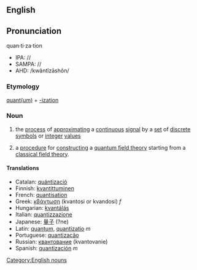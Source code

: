 {{Wikipedia2|Quantization (physics)}}
==English==
==Pronunciation==
quan·ti·za·tion
*IPA: //
*SAMPA: //
*AHD: /kwântĭzāshôn/

=== Etymology ===
[[quantum|quant(um)]] + [[-ization]]

=== Noun ===
#the [[process]] of [[approximating]] a [[continuous]] [[signal]] by a [[set]] of [[discrete]] [[symbol]]s or [[integer]] [[value]]s
#{{physics}} a [[procedure]] for [[constructing]] a [[quantum field theory]] starting from a [[classical field theory]].

==== Translations ====
*Catalan: [[quántizació]]
*Finnish: [[kvantittuminen]]
*French: [[quantisation]]
*Greek: [[κβάντωση]] (kvantosi or kvandosi) ''f''
*Hungarian: [[kvantálás]]
*Italian: [[quantizzazione]]
*Japanese: [[量子]] (?ne)
*Latin: [[quantum]], [[quantizatio]] ''m''
*Portuguese: [[quantizacão]]
*Russian: [[квантование]] (kvantovanie)
*Spanish: [[quantización]] ''m''

[[Category:English nouns]]